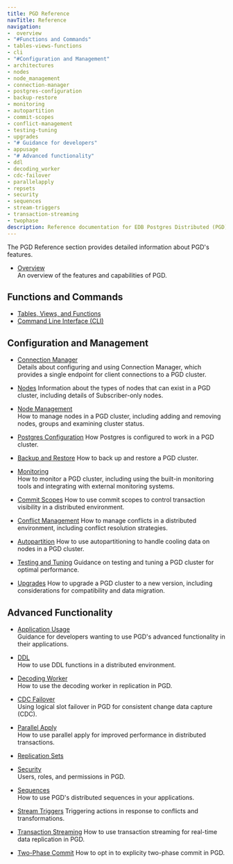 ```yaml
---
title: PGD Reference
navTitle: Reference
navigation:
-  overview
- "#Functions and Commands"
- tables-views-functions
- cli
- "#Configuration and Management"
- architectures
- nodes
- node_management
- connection-manager
- postgres-configuration
- backup-restore
- monitoring
- autopartition
- commit-scopes
- conflict-management
- testing-tuning
- upgrades
- "# Guidance for developers"
- appusage
- "# Advanced functionality"
- ddl
- decoding_worker
- cdc-failover
- parallelapply
- repsets
- security
- sequences
- stream-triggers
- transaction-streaming
- twophase
description: Reference documentation for EDB Postgres Distributed (PGD) 6.0.
---
```


The PGD Reference section provides detailed information about PGD's features.

* [Overview](/pgd/latest/reference/overview)  
  An overview of the features and capabilities of PGD.
  
## Functions and Commands

* [Tables, Views, and Functions](/pgd/latest/reference/tables-views-functions)
* [Command Line Interface (CLI)](/pgd/latest/reference/cli)

## Configuration and Management

* [Connection Manager](/pgd/latest/reference/connection-manager)  
  Details about configuring and using Connection Manager, which provides a single endpoint for client connections to a PGD cluster.

* [Nodes](/pgd/latest/reference/nodes)
  Information about the types of nodes that can exist in a PGD cluster, including details of Subscriber-only nodes.

* [Node Management](/pgd/latest/reference/node_management)  
  How to manage nodes in a PGD cluster, including adding and removing nodes, groups and examining cluster status.

* [Postgres Configuration](/pgd/latest/reference/postgres-configuration)
  How Postgres is configured to work in a PGD cluster.

* [Backup and Restore](/pgd/latest/reference/backup-restore)
  How to back up and restore a PGD cluster.

* [Monitoring](/pgd/latest/reference/monitoring)  
  How to monitor a PGD cluster, including using the built-in monitoring tools and integrating with external monitoring systems.

* [Commit Scopes](/pgd/latest/reference/commit-scopes)
  How to use commit scopes to control transaction visibility in a distributed environment.

* [Conflict Management](/pgd/latest/reference/conflict-management)
  How to manage conflicts in a distributed environment, including conflict resolution strategies.

* [Autopartition](/pgd/latest/reference/autopartition)
  How to use autopartitioning to handle cooling data on nodes in a PGD cluster.

* [Testing and Tuning](/pgd/latest/reference/testing-tuning)
  Guidance on testing and tuning a PGD cluster for optimal performance.

* [Upgrades](/pgd/latest/reference/upgrades)
  How to upgrade a PGD cluster to a new version, including considerations for compatibility and data migration.

## Advanced Functionality

* [Application Usage](/pgd/latest/reference/appusage)  
  Guidance for developers wanting to use PGD's advanced functionality in their applications.

* [DDL](/pgd/latest/reference/ddl)  
  How to use DDL functions in a distributed environment.

* [Decoding Worker](/pgd/latest/reference/decoding_worker)  
  How to use the decoding worker in replication in PGD.

* [CDC Failover](/pgd/latest/reference/cdc-failover)  
  Using logical slot failover in PGD for consistent change data capture (CDC).

* [Parallel Apply](/pgd/latest/reference/parallelapply)  
  How to use parallel apply for improved performance in distributed transactions.

* [Replication Sets](/pgd/latest/reference/repsets)

* [Security](/pgd/latest/reference/security)  
  Users, roles, and permissions in PGD.

* [Sequences](/pgd/latest/reference/sequences)  
  How to use PGD's distributed sequences in your applications.

* [Stream Triggers](/pgd/latest/reference/stream-triggers)
  Triggering actions in response to conflicts and transformations.

* [Transaction Streaming](/pgd/latest/reference/transaction-streaming)
  How to use transaction streaming for real-time data replication in PGD.

* [Two-Phase Commit](/pgd/latest/reference/twophase)
  How to opt in to explicity two-phase commit in PGD.



